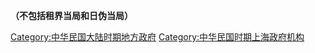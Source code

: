 '''（不包括租界当局和日伪当局）'''

[[Category:中华民国大陆时期地方政府|Category:中华民国大陆时期地方政府]]
[[Category:中华民国时期上海政府机构|Category:中华民国时期上海政府机构]]